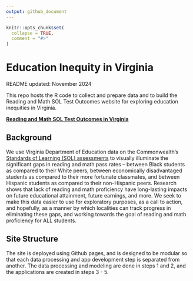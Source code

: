 ```yaml
---
output: github_document
---
```


<!-- README.md is generated from README.Rmd. Please edit that file -->

```r
knitr::opts_chunk$set(
  collapse = TRUE,
  comment = "#>"
)
```

# **Education Inequity in Virginia**

<!-- badges: start -->

<!-- badges: end -->

README updated: November 2024

This repo hosts the R code to collect and prepare data and to build the Reading and Math SOL Test Outcomes website for exploring education inequities in Virginia.

**[Reading and Math SOL Test Outcomes in Virginia](https://virginiaequitycenter.github.io/vaequity-reading/)**


## Background

We use Virginia Department of Education data on the Commonwealth's [Standards of Learning (SOL) assessments](https://www.doe.virginia.gov/teaching-learning-assessment/student-assessment/virginia-sol-assessment-program) to visually illuminate the significant gaps in reading and math pass rates -- between Black students as compared to their White peers, between economically disadvantaged students as compared to their more fortunate classmates, and between Hispanic students as compared to their non-Hispanic peers. Research shows that lack of reading and math proficiency have long-lasting impacts on future educational attainment, future earnings, and more. We seek to make this data easier to use for exploratory purposes, as a call to action, and hopefully, as a manner by which localities can track progress in eliminating these gaps, and working towards the goal of reading and math proficiency for ALL students.

## Site Structure

The site is deployed using Github pages, and is designed to be modular so that each data processing and app development step is separated from another. The data processing and modeling are done in steps 1 and 2, and the applications are created in steps 3 - 5. 
